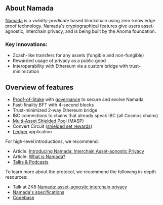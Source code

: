 
<DocsAscii/>

## About Namada

[Namada](https://namada.net/) is a *validity-predicate* based blockchain using zero-knowledge proof technology.
Namada's cryptographical features give users asset-agnostic, interchain privacy, and is being built by the Anoma foundation.

### Key innovations:

- Zcash-like transfers for any assets (fungible and non-fungible)
- Rewarded usage of privacy as a public good
- Interoperability with Ethereum via a custom bridge with trust-minimization

## Overview of features

- [Proof-of-Stake](./operators/validators/proof-of-stake.mdx) with [governance](./users/governance.mdx) to secure and evolve Namada
- Fast-finality BFT with 4-second blocks
- Trust-minimized 2-way Ethereum bridge
- IBC connections to chains that already speak IBC (all Cosmos chains)
- [Multi-Asset Shielded Pool](./users/shielded-accounts/shielded-transfers) (MASP)
- Convert Circuit ([shielded set rewards](./users/shielded-accounts/shielded-rewards))
- [Ledger](./users/wallet/hardware-wallet) application

For high-level introductions, we recommend:

- Article: [Introducing Namada: Interchain Asset-agnostic Privacy](https://blog.namada.net/introducing-namada-interchain-asset-agnostic-privacy/)
- Article: [What is Namada?](https://blog.namada.net/what-is-namada/)
- [Talks & Podcasts](https://namada.net/talks)

To learn more about the protocol, we recommend the following in-depth resources:

- Talk at ZK8 [Namada: asset-agnostic interchain privacy](https://youtu.be/5K6YxmZPFkE)
- [Namada's specifications](https://specs.namada.net)
- [Codebase](https://github.com/anoma/namada)
